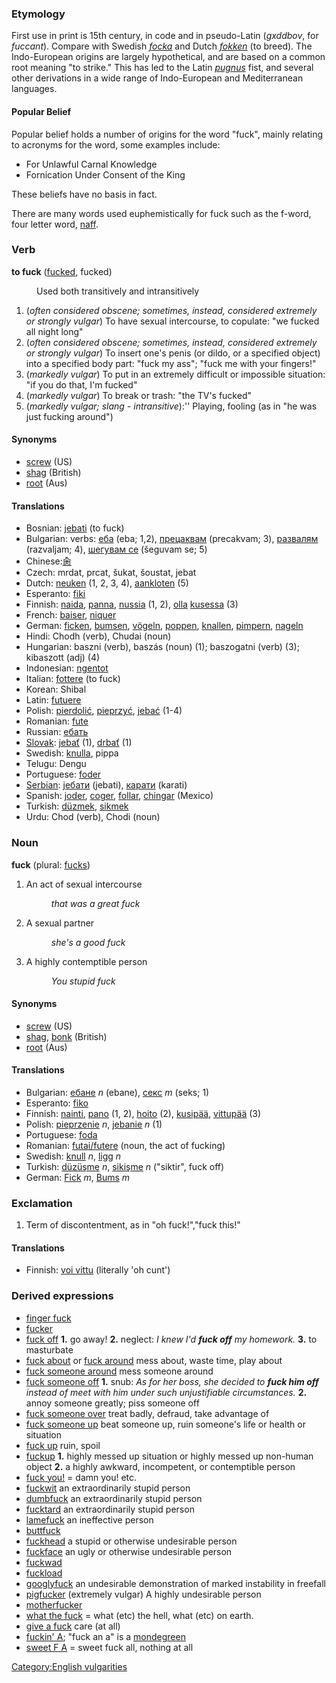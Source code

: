 ===Etymology===
First use in print is 15th century, in code and in pseudo-Latin (''gxddbov'', for ''fuccant'').  Compare with Swedish ''[[focka]]'' and Dutch ''[[fokken]]'' (to breed). The Indo-European origins are largely hypothetical, and are based on a common root meaning "to strike."  This has led to the Latin ''[[pugnus]]'' fist, and several other derivations in a wide range of Indo-European and Mediterranean languages.

====Popular Belief====
Popular belief holds a number of origins for the word "fuck", mainly relating to acronyms for the word, some examples include:
* For Unlawful Carnal Knowledge
* Fornication Under Consent of the King
These beliefs have no basis in fact.

There are many words used euphemistically for fuck such as the f-word, four letter word, [[naff]].

===Verb===
'''to fuck''' ([[fucked]], fucked)
:Used both transitively and intransitively
#(''often considered obscene; sometimes, instead, considered extremely or strongly vulgar'') To have sexual intercourse, to copulate: "we fucked all night long"
#(''often considered obscene; sometimes, instead, considered extremely or strongly vulgar'') To insert one's penis (or dildo, or a specified object) into a specified body part: "fuck my ass"; "fuck me with your fingers!"
#(''markedly vulgar'') To put in an extremely difficult or impossible situation: "if you do that, I'm fucked"
#(''markedly vulgar'') To break or trash: "the TV's fucked"
#(''markedly vulgar; slang - intransitive''):'' Playing, fooling (as in "he was just fucking around")

====Synonyms====
*[[screw]] (US)
*[[shag]] (British)
*[[root]] (Aus)

====Translations====
*Bosnian: [[jebati]] (to fuck)
*Bulgarian: verbs: [[еба]] (eba; 1,2), [[прецаквам]] (precakvam; 3), [[развалям]] (razvaljam; 4), [[шегувам се]] (šeguvam se; 5)
*Chinese:[[肏]]
*Czech: mrdat, prcat, šukat, šoustat, jebat
*Dutch: [[neuken]] (1, 2, 3, 4), [[aankloten]] (5)
*Esperanto: [[fiki]]
*Finnish: [[naida]], [[panna#Finnish|panna]], [[nussia]] (1, 2), [[olla#Finnish|olla]] [[kusi#Finnish|kusessa]] (3)
*French: [[baiser]], [[niquer]]
*German: [[ficken]], [[bumsen]], [[vögeln]], [[poppen]], [[knallen]], [[pimpern]], [[nageln]]
*Hindi: Chodh (verb), Chudai (noun)
*Hungarian: baszni (verb), baszás (noun) (1); baszogatni (verb) (3); kibaszott (adj) (4)
*Indonesian: [[ngentot]]
*Italian: [[fottere]] (to fuck)
*Korean: Shibal
*Latin: [[futuere]]
*Polish: [[pierdolić]], [[pieprzyć]], [[jebać]] (1-4)
*Romanian: [[fute]]
*Russian: [[ебать]]
*[[Slovak]]: [[jebať]] (1), [[drbať]] (1)
*Swedish: [[knulla]], pippa
*Telugu: Dengu
*Portuguese: [[foder]]
*[[Serbian]]: [[јебати]] (jebati), [[карати]] (karati)
*Spanish: [[joder]], [[coger]], [[follar]], [[chingar]] (Mexico)
*Turkish: [[düzmek]], [[sikmek]]
*Urdu: Chod (verb), Chodi (noun)

===Noun===
'''fuck''' (plural: [[fucks]])
#An act of sexual intercourse
#: ''that was a great fuck''
#A sexual partner
#: ''she's a good fuck''
#A highly contemptible person
#: ''You stupid fuck''

====Synonyms====
*[[screw]] (US)
*[[shag]], [[bonk]] (British)
*[[root]] (Aus)

====Translations====
*Bulgarian: [[ебане]] ''n'' (ebane), [[секс]] ''m'' (seks; 1)
*Esperanto: [[fiko]]
*Finnish: [[nainti]], [[pano#Finnish|pano]] (1, 2), [[hoito]] (2), [[kusipää]], [[vittupää]] (3)
*Polish: [[pieprzenie]] ''n'', [[jebanie]] ''n'' (1)
*Portuguese: [[foda]]
*Romanian: [[futai/futere]] (noun, the act of fucking)
*Swedish: [[knull]] ''n'', [[ligg]] ''n''
*Turkish: [[düzüşme]] ''n'', [[sikişme]] ''n'' ("siktir", fuck off)
*German:  [[Fick]] ''m'', [[Bums]] ''m''

===Exclamation===
#Term of discontentment, as in "oh fuck!","fuck this!"

====Translations====
*Finnish: [[voi vittu]] (literally 'oh cunt')

===Derived expressions===
*[[finger fuck]]
*[[fucker]]
*[[fuck off]] '''1.''' go away! '''2.''' neglect:  ''I knew I'd'' '''''fuck off''''' ''my homework.'' '''3.''' to masturbate
*[[fuck about]] or [[fuck around]] mess about, waste time, play about
*[[fuck someone around]] mess someone around
*[[fuck someone off]] '''1.''' snub: ''As for her boss, she decided to'' '''''fuck him off''''' ''instead of meet with him under such unjustifiable circumstances.'' '''2.''' annoy someone greatly; piss someone off
*[[fuck someone over]] treat badly, defraud, take advantage of
*[[fuck someone up]] beat someone up, ruin someone's life or health or situation
*[[fuck up]] ruin, spoil
*[[fuckup]] '''1.''' highly messed up situation or highly messed up non-human object '''2.''' a highly awkward, incompetent, or contemptible person
*[[fuck you!]] = damn you! etc.
*[[fuckwit]] an extraordinarily stupid person
*[[dumbfuck]] an extraordinarily stupid person
*[[fucktard]] an extraordinarily stupid person
*[[lamefuck]] an ineffective person
*[[buttfuck]]
*[[fuckhead]] a stupid or otherwise undesirable person
*[[fuckface]] an ugly or otherwise undesirable person
*[[fuckwad]]
*[[fuckload]]
*[[googlyfuck]] an undesirable demonstration of marked instability in freefall
*[[pigfucker]] (extremely vulgar) A highly undesirable person
*[[motherfucker]]
*[[what the fuck]] = what (etc) the hell, what (etc) on earth.
*[[give a fuck]] care (at all)
*[[fuckin' A]]; "fuck an a" is a [[mondegreen]]
*[[sweet F A]] = sweet fuck all, nothing at all

[[Category:English vulgarities]]